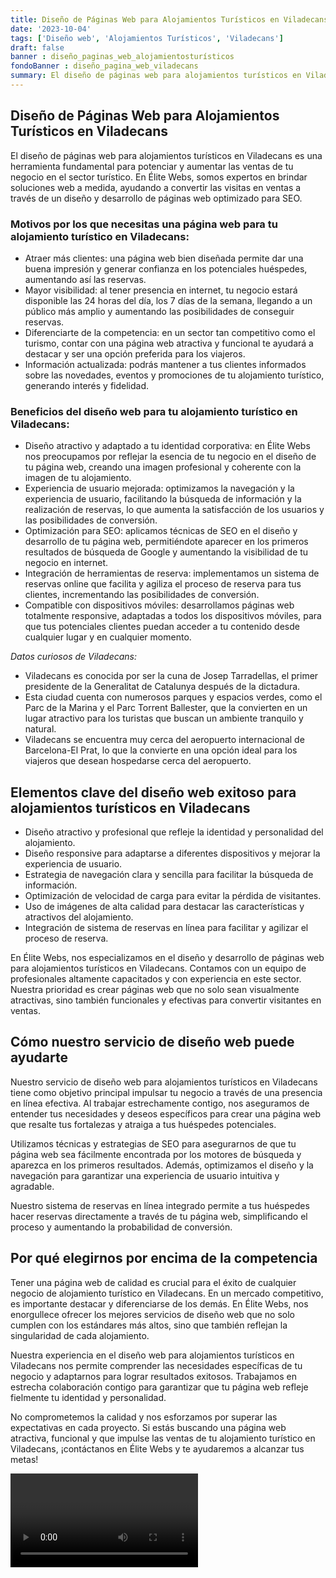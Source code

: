```yaml
---
title: Diseño de Páginas Web para Alojamientos Turísticos en Viladecans
date: '2023-10-04'
tags: ['Diseño web', 'Alojamientos Turísticos', 'Viladecans']
draft: false
banner : diseño_paginas_web_alojamientosturísticos
fondoBanner : diseño_pagina_web_viladecans
summary: El diseño de páginas web para alojamientos turísticos en Viladecans es una herramienta fundamental para potenciar y aumentar las ventas de tu negocio en el sector turístico. En Élite Webs, somos expertos en brindar soluciones web a medida, ayudando a convertir las visitas en ventas a través de un diseño y desarrollo de páginas web optimizado para SEO.
---
```


## Diseño de Páginas Web para Alojamientos Turísticos en Viladecans

El diseño de páginas web para alojamientos turísticos en Viladecans es una herramienta fundamental para potenciar y aumentar las ventas de tu negocio en el sector turístico. En Élite Webs, somos expertos en brindar soluciones web a medida, ayudando a convertir las visitas en ventas a través de un diseño y desarrollo de páginas web optimizado para SEO.

### Motivos por los que necesitas una página web para tu alojamiento turístico en Viladecans:
- Atraer más clientes: una página web bien diseñada permite dar una buena impresión y generar confianza en los potenciales huéspedes, aumentando así las reservas.
- Mayor visibilidad: al tener presencia en internet, tu negocio estará disponible las 24 horas del día, los 7 días de la semana, llegando a un público más amplio y aumentando las posibilidades de conseguir reservas.
- Diferenciarte de la competencia: en un sector tan competitivo como el turismo, contar con una página web atractiva y funcional te ayudará a destacar y ser una opción preferida para los viajeros.
- Información actualizada: podrás mantener a tus clientes informados sobre las novedades, eventos y promociones de tu alojamiento turístico, generando interés y fidelidad.

### Beneficios del diseño web para tu alojamiento turístico en Viladecans:
- Diseño atractivo y adaptado a tu identidad corporativa: en Élite Webs nos preocupamos por reflejar la esencia de tu negocio en el diseño de tu página web, creando una imagen profesional y coherente con la imagen de tu alojamiento.
- Experiencia de usuario mejorada: optimizamos la navegación y la experiencia de usuario, facilitando la búsqueda de información y la realización de reservas, lo que aumenta la satisfacción de los usuarios y las posibilidades de conversión.
- Optimización para SEO: aplicamos técnicas de SEO en el diseño y desarrollo de tu página web, permitiéndote aparecer en los primeros resultados de búsqueda de Google y aumentando la visibilidad de tu negocio en internet.
- Integración de herramientas de reserva: implementamos un sistema de reservas online que facilita y agiliza el proceso de reserva para tus clientes, incrementando las posibilidades de conversión.
- Compatible con dispositivos móviles: desarrollamos páginas web totalmente responsive, adaptadas a todos los dispositivos móviles, para que tus potenciales clientes puedan acceder a tu contenido desde cualquier lugar y en cualquier momento.

*Datos curiosos de Viladecans:*
- Viladecans es conocida por ser la cuna de Josep Tarradellas, el primer presidente de la Generalitat de Catalunya después de la dictadura.
- Esta ciudad cuenta con numerosos parques y espacios verdes, como el Parc de la Marina y el Parc Torrent Ballester, que la convierten en un lugar atractivo para los turistas que buscan un ambiente tranquilo y natural.
- Viladecans se encuentra muy cerca del aeropuerto internacional de Barcelona-El Prat, lo que la convierte en una opción ideal para los viajeros que desean hospedarse cerca del aeropuerto.

<GifSeo />

<Cta />

## Elementos clave del diseño web exitoso para alojamientos turísticos en Viladecans

- Diseño atractivo y profesional que refleje la identidad y personalidad del alojamiento.
- Diseño responsive para adaptarse a diferentes dispositivos y mejorar la experiencia de usuario.
- Estrategia de navegación clara y sencilla para facilitar la búsqueda de información.
- Optimización de velocidad de carga para evitar la pérdida de visitantes.
- Uso de imágenes de alta calidad para destacar las características y atractivos del alojamiento.
- Integración de sistema de reservas en línea para facilitar y agilizar el proceso de reserva.

En Élite Webs, nos especializamos en el diseño y desarrollo de páginas web para alojamientos turísticos en Viladecans. Contamos con un equipo de profesionales altamente capacitados y con experiencia en este sector. Nuestra prioridad es crear páginas web que no solo sean visualmente atractivas, sino también funcionales y efectivas para convertir visitantes en ventas.

## Cómo nuestro servicio de diseño web puede ayudarte

Nuestro servicio de diseño web para alojamientos turísticos en Viladecans tiene como objetivo principal impulsar tu negocio a través de una presencia en línea efectiva. Al trabajar estrechamente contigo, nos aseguramos de entender tus necesidades y deseos específicos para crear una página web que resalte tus fortalezas y atraiga a tus huéspedes potenciales.

Utilizamos técnicas y estrategias de SEO para asegurarnos de que tu página web sea fácilmente encontrada por los motores de búsqueda y aparezca en los primeros resultados. Además, optimizamos el diseño y la navegación para garantizar una experiencia de usuario intuitiva y agradable.

Nuestro sistema de reservas en línea integrado permite a tus huéspedes hacer reservas directamente a través de tu página web, simplificando el proceso y aumentando la probabilidad de conversión.

## Por qué elegirnos por encima de la competencia

Tener una página web de calidad es crucial para el éxito de cualquier negocio de alojamiento turístico en Viladecans. En un mercado competitivo, es importante destacar y diferenciarse de los demás. En Élite Webs, nos enorgullece ofrecer los mejores servicios de diseño web que no solo cumplen con los estándares más altos, sino que también reflejan la singularidad de cada alojamiento.

Nuestra experiencia en el diseño web para alojamientos turísticos en Viladecans nos permite comprender las necesidades específicas de tu negocio y adaptarnos para lograr resultados exitosos. Trabajamos en estrecha colaboración contigo para garantizar que tu página web refleje fielmente tu identidad y personalidad.

No comprometemos la calidad y nos esforzamos por superar las expectativas en cada proyecto. Si estás buscando una página web atractiva, funcional y que impulse las ventas de tu alojamiento turístico en Viladecans, ¡contáctanos en Élite Webs y te ayudaremos a alcanzar tus metas!

<Video />

<CtaBot job='Alojamientos Turísticos' city='Viladecans'/>

<Gmaps query='Viladecans+españa+maps' />